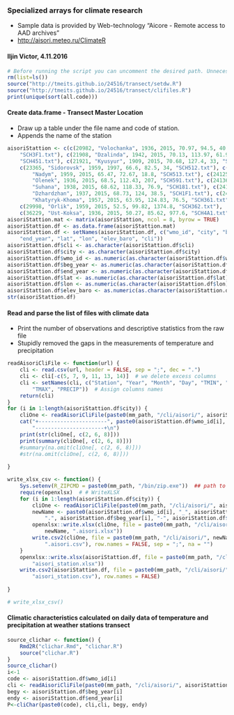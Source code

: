 ### Specialized arrays for climate research
  + Sample data is provided by Web-technology "Aicore - Remote access to AAD archives"
  + <http://aisori.meteo.ru/ClimateR>

#### Iljin Victor, 4.11.2016
```r
# Before running the script you can uncomment the desired path. Unnecessary comment
rm(list=ls())
source("http://tmeits.github.io/24516/transect/setdw.R")
source("http://tmeits.github.io/24516/transect/clifiles.R")
print(unique(sort(all.code))) 
```
####  Create data.frame - Transect Master Location
  + Draw up a table under the file name and code of station. 
  + Appends the name of the station
```r

aisoriStattion <- c(c(20982, "Volochanka", 1936, 2015, 70.97, 94.5, 40.2, 
    "SCH3F1.txt"), c(21908, "Dzalinda", 1942, 2015, 70.13, 113.97, 61.9, 
    "SCH451.txt"), c(21921, "Kyusyur", 1909, 2015, 70.68, 127.4, 33, "SCH511.txt"), 
    c(23365, "Sidorovsk", 1959, 1997, 66.6, 82.5, 34, "SCH512.txt"), c(23445, 
        "Nadym", 1959, 2015, 65.47, 72.67, 18.8, "SCH513.txt"), c(24125, 
        "Olenek", 1936, 2015, 68.5, 112.43, 207, "SCH591.txt"), c(24136, 
        "Suhana", 1938, 2015, 68.62, 118.33, 76.9, "SCH181.txt"), c(24143, 
        "Dzhardzhan", 1937, 2015, 68.73, 124, 38.5, "SCH1F1.txt"), c(24643, 
        "Khatyryk-Khoma", 1957, 2015, 63.95, 124.83, 76.5, "SCH361.txt"), 
    c(29998, "Orlik", 1959, 2015, 52.5, 99.82, 1374.8, "SCH362.txt"), 
    c(36229, "Ust-Koksa", 1936, 2015, 50.27, 85.62, 977.6, "SCH4A1.txt"))
aisoriStattion.mat <- matrix(aisoriStattion, ncol = 8, byrow = TRUE)
aisoriStattion.df <- as.data.frame(aisoriStattion.mat)
aisoriStattion.df <- setNames(aisoriStattion.df, c("wmo_id", "city", "beg_year", 
    "end_year", "lat", "lon", "elev_baro", "cli"))
aisoriStattion.df$cli <- as.character(aisoriStattion.df$cli)
aisoriStattion.df$city <- as.character(aisoriStattion.df$city)
aisoriStattion.df$wmo_id <- as.numeric(as.character(aisoriStattion.df$wmo_id))
aisoriStattion.df$beg_year <- as.numeric(as.character(aisoriStattion.df$beg_year))
aisoriStattion.df$end_year <- as.numeric(as.character(aisoriStattion.df$end_year))
aisoriStattion.df$lat <- as.numeric(as.character(aisoriStattion.df$lat))
aisoriStattion.df$lon <- as.numeric(as.character(aisoriStattion.df$lon))
aisoriStattion.df$elev_baro <- as.numeric(as.character(aisoriStattion.df$elev_baro))
str(aisoriStattion.df)

```
#### Read and parse the list of files with climate data
  +  Print the number of observations and descriptive statistics from the raw file
  +  Stupidly removed the gaps in the measurements of temperature and precipitation
```r
readAisoriCliFile <- function(url) {
    cli <- read.csv(url, header = FALSE, sep = ";", dec = ".")
    cli <- cli[-c(5, 7, 9, 11, 13, 14)]  # we delete excess columns
    cli <- setNames(cli, c("Station", "Year", "Month", "Day", "TMIN", "TMEAN",
        "TMAX", "PRECIP"))  # Assign columns names
    return(cli)
}
for (i in 1:length(aisoriStattion.df$city)) {
    cliOne <- readAisoriCliFile(paste0(mm_path, "/cli/aisori/", aisoriStattion.df$cli[i]))
    cat("+----------------------", paste0(aisoriStattion.df$wmo_id[i], "-", aisoriStattion.df$city[i]), 
        "----------------------+\n")
    print(str(cliOne[, c(2, 6, 8)]))
    print(summary(cliOne[, c(2, 6, 8)]))
    #summary(na.omit(cliOne[, c(2, 6, 8)]))
    #str(na.omit(cliOne[, c(2, 6, 8)]))
    
}
```
```r
write_xlsx_csv <- function() {
    Sys.setenv(R_ZIPCMD = paste0(mm_path, "/bin/zip.exe"))  ## path to zip.exe
    require(openxlsx)  # # WriteXLSX
    for (i in 1:length(aisoriStattion.df$city)) {
        cliOne <- readAisoriCliFile(paste0(mm_path, "/cli/aisori/", aisoriStattion.df$cli[i]))
        newName <- paste0(aisoriStattion.df$wmo_id[i], "_", aisoriStattion.df$city[i], 
            ".", aisoriStattion.df$beg_year[i], "-", aisoriStattion.df$end_year[i])
        openxlsx::write.xlsx(cliOne, file = paste0(mm_path, "/cli/aisori/", 
            newName, ".aisori.xlsx"))
        write.csv2(cliOne, file = paste0(mm_path, "/cli/aisori/", newName, 
            ".aisori.csv"), row.names = FALSE, sep = ";", na = "")
    }
    openxlsx::write.xlsx(aisoriStattion.df, file = paste0(mm_path, "/cli/aisori/", 
        "aisori_station.xlsx"))
    write.csv2(aisoriStattion.df, file = paste0(mm_path, "/cli/aisori/", 
        "aisori_station.csv"), row.names = FALSE)
    
}

# write_xlsx_csv()
```
#### Climatic characteristics calculated on daily data of temperature and precipitation at weather stations transect
```r
source_clichar <- function() {
    Rmd2R("clichar.Rmd", "clichar.R")
    source("clichar.R")
}
source_clichar()
i<-1
code <- aisoriStattion.df$wmo_id[i]
cli <- readAisoriCliFile(paste0(mm_path, "/cli/aisori/", aisoriStattion.df$cli[i])) 
begy <- aisoriStattion.df$beg_year[i]
endy <- aisoriStattion.df$end_year[i]
P<-cliChar(paste0(code), cli,cli, begy, endy)

```




















